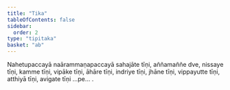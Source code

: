 ```yaml
---
title: "Tika"
tableOfContents: false
sidebar:
  order: 2
type: "tipitaka"
basket: "ab"
---
```



<DynamicBreadcrumb />

<Paragraph number="2155">
Nahetupaccayā naārammaṇapaccayā sahajāte tīṇi, aññamaññe dve, nissaye tīṇi, kamme tīṇi, vipāke tīṇi, āhāre tīṇi, indriye tīṇi, jhāne tīṇi, vippayutte tīṇi, atthiyā tīṇi, avigate tīṇi …pe… .
</Paragraph>